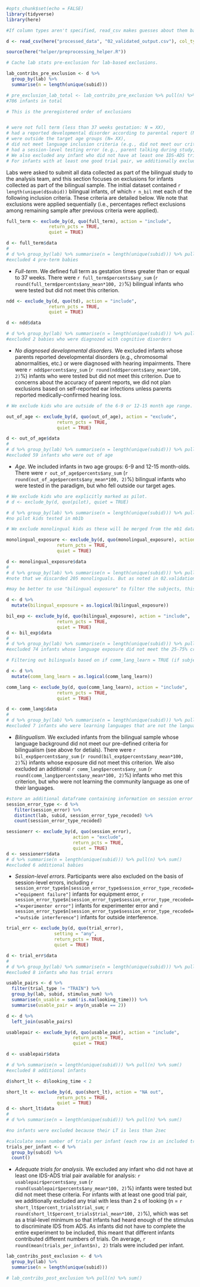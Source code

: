 
```r
#opts_chunk$set(echo = FALSE)
library(tidyverse)
library(here)
```

```r
#If column types aren't specified, read_csv makes guesses about them based on the first 1000 rows of data. Below, data are read in with column types specified for columns that will be used in this .Rmd file. `col_only` in the code means that all columns that aren't specified will be dropped. (see issue #66 for more info) For now, all columns are read in as  a double (using shortcut "d"), logical ("l"), or character ("c"). metadata/columns_used_in_analyses has information about the  type selected for each column and also indicates which additional columns were available but dropped.

d <- read_csv(here("processed_data", "02_validated_output.csv"), col_types = cols_only(method = "c", subid = "c", lab = "c", trial_type = "c", lang_group = "c", session_error_type_recoded = "c", age_group = "c", age_days = "d", nae_exp = "d", SES = "d", age_mo = "d", stimulus_num = "d", looking_time = "d", trial_num = "d", nae = "l", trial_error = "l", session_error = "l", pilot = "l", bilingual_exposure = "l", comm_lang_learn = "l", monolingual_exposure = "l", td = "l", full_term = "l", trial_error_recoded = "l", out_of_age = "l", missing = "l", gender = "c", lang1 = "c", lang1_exposure = "d", lang2 = "c", lang2_exposure = "d", lang3 = "c", lang3_exposure = "d", lang4 = "c", lang4_exposure = "d"))

source(here("helper/preprocessing_helper.R")) 
```

```r
# Cache lab stats pre-exclusion for lab-based exclusions. 

lab_contribs_pre_exclusion <- d %>%
  group_by(lab) %>%
  summarise(n = length(unique(subid)))

# pre_exclusion_lab_total <- lab_contribs_pre_exclusion %>% pull(n) %>% sum()
#706 infants in total
```



```r
# This is the preregistered order of exclusions


# were not full term (less than 37 weeks gestation: N = XX),
# had a reported developmental disorder according to parental report (N = XX),
# were outside the target age groups (N= XX),
# did not meet language inclusion criteria (e.g., did not meet our criteria for being either monolingual or bilingual; N = XX), or
# had a session-level testing error (e.g., parent talking during study, technical problems; N = XX) were excluded from the confirmatory analyses.
# We also excluded any infant who did not have at least one IDS-ADS trial pair available for analysis (N = XX).
# For infants with at least one good trial pair, we additionally excluded any trial with less than 2 s of looking (N = XX trials)
```


Labs were asked to submit all data collected as part of the bilingual study to the analysis team, and this section focuses on exclusions for infants collected as part of the bilingual sample. The initial dataset contained `r length(unique(d$subid))` bilingual infants, of which `r n_bil` met each of the following inclusion criteria. These criteria are detailed below. We note that exclusions were applied sequentially (i.e., percentages reflect exclusions among remaining sample after previous criteria were applied). 


```r
full_term <- exclude_by(d, quo(full_term), action = "include", 
                return_pcts = TRUE, 
                quiet = TRUE)

d <- full_term$data
# 
# d %>% group_by(lab) %>% summarise(n = length(unique(subid))) %>% pull(n) %>% sum()
#excluded 4 pre-term babies
```

* *Full-term*. We defined full term as gestation times greater than or equal to 37 weeks. There were `r full_term$percents$any_sum` (`r round(full_term$percents$any_mean*100, 2)`%) bilingual infants who were tested but did not meet this criterion.


```r
ndd <- exclude_by(d, quo(td), action = "include", 
                return_pcts = TRUE, 
                quiet = TRUE)

d <- ndd$data

# d %>% group_by(lab) %>% summarise(n = length(unique(subid))) %>% pull(n) %>% sum()
#excluded 2 babies who were diagnozed with cognitive disorders
```

* *No diagnosed developmental disorders*. We excluded infants whose parents reported developmental disorders (e.g., chromosomal abnormalities, etc.) or were diagnosed with hearing impairments. There were `r ndd$percents$any_sum` (`r round(ndd$percents$any_mean*100, 2)`%) infants who were tested but did not meet this criterion. Due to concerns about the accuracy of parent reports, we did not plan exclusions based on self-reported ear infections unless parents reported medically-confirmed hearing loss. 

```r
# We exclude kids who are outside of the 6-9 or 12-15 month age range. 

out_of_age <- exclude_by(d, quo(out_of_age), action = "exclude", 
                   return_pcts = TRUE, 
                   quiet = TRUE)

d <- out_of_age$data
# 
# d %>% group_by(lab) %>% summarise(n = length(unique(subid))) %>% pull(n) %>% sum()
#excluded 59 infants who were out of age
```


* *Age*. We included infants in two age groups: 6-9 and 12-15 month-olds. There were `r out_of_age$percents$any_sum` (`r round(out_of_age$percents$any_mean*100, 2)`%) bilingual infants who were tested in the paradigm, but who fell outside our target ages.


```r
# We exclude kids who are explicitly marked as pilot.
# d <- exclude_by(d, quo(pilot), quiet = TRUE)

# d %>% group_by(lab) %>% summarise(n = length(unique(subid))) %>% pull(n) %>% sum()
#no pilot kids tested in mb1b
```

```r
# We exclude monolingual kids as these will be merged from the mb1 dataset

monolingual_exposure <- exclude_by(d, quo(monolingual_exposure), action = "exclude", 
                   return_pcts = TRUE, 
                   quiet = TRUE)

d <- monolingual_exposure$data
# 
# d %>% group_by(lab) %>% summarise(n = length(unique(subid))) %>% pull(n) %>% sum()
#note that we discarded 205 monolinguals. But as noted in 02.validation.rmd, some labs reported mb1 data in their data entry. Thus, only 26 additional monolingual babies were tested in mb1b dataset. We have decided to exclude all monolingual babies in mb1b dataset and only analysed mb1 data. See:https://github.com/kristabh/mb1b-analysis/issues/8
```


```r
#may be better to use "bilingual exposure" to filter the subjects, this ensures that the bilingual babies' exposure is 25-75%

d <- d %>%
  mutate(bilingual_exposure = as.logical(bilingual_exposure))

bil_exp <- exclude_by(d, quo(bilingual_exposure), action = "include", 
                   return_pcts = TRUE, 
                   quiet = TRUE)
d <- bil_exp$data
# 
# d %>% group_by(lab) %>% summarise(n = length(unique(subid))) %>% pull(n) %>% sum()
#excluded 74 infants whose language exposure did not meet the 25-75% criteria
```

```r

# Filtering out bilinguals based on if comm_lang_learn = TRUE (if subject was learning a community language). 

d <- d %>%
  mutate(comm_lang_learn = as.logical(comm_lang_learn))

comm_lang <- exclude_by(d, quo(comm_lang_learn), action = "include", 
                   return_pcts = TRUE, 
                   quiet = TRUE)

d <- comm_lang$data
# 
# d %>% group_by(lab) %>% summarise(n = length(unique(subid))) %>% pull(n) %>% sum()
#excluded 7 infants who were learning languages that are not the languages used in their community, note that in 02.validation.rmd, there were 9 babies identified as learning non-community languages, but 2 out of 9 were out of age group, that's why these two were already excluded by the out-of-age codes previously
```

* *Bilingualism*. We excluded infants from the bilingual sample whose language background did not meet our pre-defined criteria for bilingualism (see above for detials). There were `r bil_exp$percents$any_sum` (`r round(bil_exp$percents$any_mean*100, 2)`%) infants whose exposure did not meet this criterion. We also excluded an additional `r comm_lang$percents$any_sum` (`r round(comm_lang$percents$any_mean*100, 2)`%) infants who met this criterion, but who were not learning the community language as one of their languages. 

```r
#store an additional dataframe containing information on session error types
session_error_type <- d %>%
   filter(session_error) %>%
   distinct(lab, subid, session_error_type_recoded) %>%
   count(session_error_type_recoded)

sessionerr <- exclude_by(d, quo(session_error), 
                         action = "exclude", 
                         return_pcts = TRUE, 
                         quiet = TRUE)
d <- sessionerr$data
# d %>% summarise(n = length(unique(subid))) %>% pull(n) %>% sum()
#excluded 6 additional babies
```

* *Session-level errors*. Participants were also excluded on the basis of session-level errors, including `r session_error_type$n[session_error_type$session_error_type_recoded=="equipment failure"]` infants for equipment error, `r session_error_type$n[session_error_type$session_error_type_recoded=="experimenter error"]` infants for experimenter error and `r session_error_type$n[session_error_type$session_error_type_recoded=="outside interference"]` infants for outside interference.


```r
trial_err <- exclude_by(d, quo(trial_error), 
                  setting = "any", 
                  return_pcts = TRUE, 
                  quiet = TRUE)

d <- trial_err$data
# 
# d %>% group_by(lab) %>% summarise(n = length(unique(subid))) %>% pull(n) %>% sum()
#excluded 8 infants who has trial errors
```

```r
usable_pairs <- d %>%
  filter(trial_type != "TRAIN") %>%
  group_by(lab, subid, stimulus_num) %>%
  summarise(n_usable = sum(!is.na(looking_time))) %>%
  summarise(usable_pair = any(n_usable == 2))

```


```r
d <- d %>% 
  left_join(usable_pairs) 

usablepair <- exclude_by(d, quo(usable_pair), action = "include", 
                         return_pcts = TRUE, 
                         quiet = TRUE)

d <- usablepair$data

# d %>% summarise(n = length(unique(subid))) %>% pull(n) %>% sum()
#excluded 8 additional infants
```



```r
d$short_lt <- d$looking_time < 2

short_lt <- exclude_by(d, quo(short_lt), action = "NA out", 
                   return_pcts = TRUE, 
                   quiet = TRUE)
d <- short_lt$data
# 
# d %>% summarise(n = length(unique(subid))) %>% pull(n) %>% sum()

#no infants were excluded because their LT is less than 2sec

#calculate mean number of trials per infant (each row is an included trial, so just counted number per infant)
trials_per_infant <- d %>% 
  group_by(subid) %>% 
  count()
```

* *Adequate trials for analysis*.  We excluded any infant who did not have at least one IDS-ADS trial pair available for analysis: `r usablepair$percents$any_sum` (`r round(usablepair$percents$any_mean*100, 2)`%) infants were tested but did not meet these criteria. For infants with at least one good trial pair, we additionally excluded any trial with less than 2 s of looking (n = `r short_lt$percent_trials$trial_sum`; `r round(short_lt$percent_trials$trial_mean*100, 2)`%), which was set as a trial-level minimum so that infants had heard enough of the stimulus to discriminate IDS from ADS. As infants did not have to complete the entire experiment to be included, this meant that different infants contributed different numbers of trials. On average, `r round(mean(trials_per_infant$n), 2)` trials were included per infant.

```r
lab_contribs_post_exclusion <- d %>%
  group_by(lab) %>%
  summarise(n = length(unique(subid)))

# lab_contribs_post_exclusion %>% pull(n) %>% sum()

```
